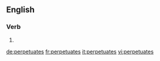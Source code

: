 ==English==

===Verb===
{{head|en}}

# {{en-third-person singular of|perpetuate}}

[[de:perpetuates]]
[[fr:perpetuates]]
[[it:perpetuates]]
[[vi:perpetuates]]